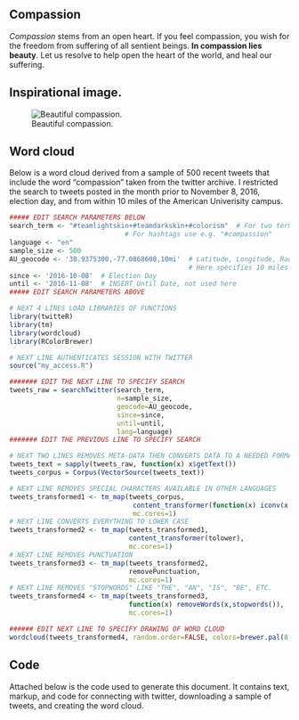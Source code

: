 ## Compassion
_Compassion_ stems from an open heart.  If you feel compassion, you wish for the freedom from suffering of all sentient beings.  **In compassion lies beauty**.  Let us resolve to help open the heart of the world, and heal our suffering.

## Inspirational image.
![Beautiful compassion.](compassion.jpeg)

## Word cloud
Below is a word cloud derived from a sample of 500 recent tweets that include the word "compassion" taken from the twitter archive.  I restricted the search to tweets posted in the month prior to November 8, 2016, election day, and from within 10 miles of the American Univerisity campus.

```r
##### EDIT SEARCH PARAMETERS BELOW
search_term <- "#teamlightskin+#teamdarkskin+#colorism"  # For two terms use e.g. "compassion+love"
                             # For hashtags use e.g. "#compassion"
language <- "en"
sample_size <- 500
AU_geocode <- '38.9375300,-77.0868600,10mi'  # Latitude, Longitude, Radius
                                             # Here specifies 10 miles from AU campus
since <- '2016-10-08'  # Election Day
until <- '2016-11-08'  # INSERT Until Date, not used here
##### EDIT SEARCH PARAMETERS ABOVE

# NEXT 4 LINES LOAD LIBRARIES OF FUNCTIONS
library(twitteR)
library(tm)
library(wordcloud)
library(RColorBrewer)

# NEXT LINE AUTHENTICATES SESSION WITH TWITTER
source("my_access.R")

####### EDIT THE NEXT LINE TO SPECIFY SEARCH
tweets_raw = searchTwitter(search_term, 
                           n=sample_size,
                           geocode=AU_geocode,
                           since=since,
                           until=until,
                           lang=language)
####### EDIT THE PREVIOUS LINE TO SPECIFY SEARCH

# NEXT TWO LINES REMOVES META-DATA THEN CONVERTS DATA TO A NEEDED FORMAT
tweets_text = sapply(tweets_raw, function(x) x$getText())
tweets_corpus = Corpus(VectorSource(tweets_text))

# NEXT LINE REMOVES SPECIAL CHARACTERS AVAILABLE IN OTHER LANGUAGES
tweets_transformed1 <- tm_map(tweets_corpus, 
                               content_transformer(function(x) iconv(x, to="UTF-8")),
                               mc.cores=1)
# NEXT LINE CONVERTS EVERYTHING TO LOWER CASE
tweets_transformed2 <- tm_map(tweets_transformed1,
                              content_transformer(tolower),
                              mc.cores=1)
# NEXT LINE REMOVES PUNCTUATION
tweets_transformed3 <- tm_map(tweets_transformed2,
                              removePunctuation,
                              mc.cores=1)
# NEXT LINE REMOVES "STOPWORDS" LIKE "THE", "AN", "IS", "BE", ETC.
tweets_transformed4 <- tm_map(tweets_transformed3,
                              function(x) removeWords(x,stopwords()),
                              mc.cores=1)

###### EDIT NEXT LINE TO SPECIFY DRAWING OF WORD CLOUD
wordcloud(tweets_transformed4, random.order=FALSE, colors=brewer.pal(8,"Dark2"))
```

## Code

Attached below is the code used to generate this document.  It contains text, markup, and code for connecting with twitter, downloading a sample of tweets, and creating the word cloud.